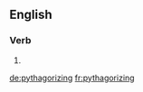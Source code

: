 ==English==

===Verb===
{{head|en}}

# {{present participle of|pythagorize|lang=en}}

[[de:pythagorizing]]
[[fr:pythagorizing]]